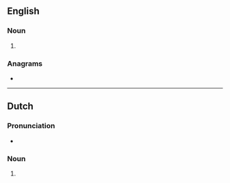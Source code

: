 {{also|Depots|dépôts}}
==English==

===Noun===
{{head|en|noun plural form}}

# {{plural of|depot|lang=en}}

===Anagrams===
* {{anagrams|en|despot|dopest|posted|ptosed|stoped}}

----

==Dutch==

===Pronunciation===
* {{audio|Nl-depots.ogg|Audio|lang=nl}}

===Noun===
{{head|nl|noun plural form}}

# {{nl-noun form of|pl|depot}}